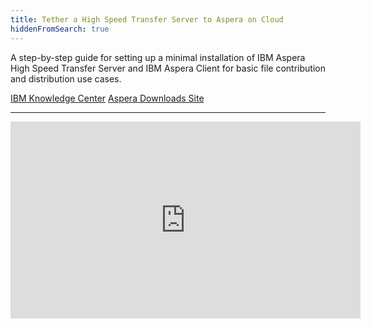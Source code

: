 ```yaml
---
title: Tether a High Speed Transfer Server to Aspera on Cloud
hiddenFromSearch: true
---
```


A step-by-step guide for setting up a minimal installation of IBM Aspera High Speed
Transfer Server and IBM Aspera Client for basic file contribution and distribution use
cases.

[IBM Knowledge Center](https://www.ibm.com/support/knowledgecenter/search/aspera%20high%20speed%20transfer%20server)
[Aspera Downloads Site](https://downloads.asperasoft.com)

---

<iframe
  width="560"
  height="315"
  src="https://www.youtube.com/embed/89kg6nj09yY"
  frameborder="0"
  allow="accelerometer; autoplay; encrypted-media; gyroscope; picture-in-picture"
  allowfullscreen
></iframe>

